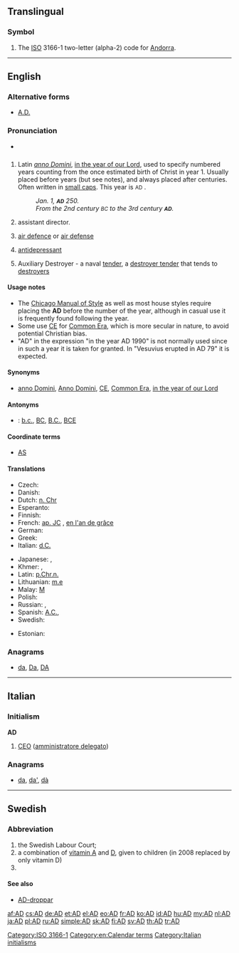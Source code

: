 {{also|Appendix:Variations of "ad"}}
==Translingual==

===Symbol===
{{head|mul|symbol}}

# The [[ISO]] 3166-1 two-letter (alpha-2) code for [[Andorra]].

[[Category:ISO 3166-1]]

----

==English==

===Alternative forms===
* [[A.D.]]

===Pronunciation===
* {{audio|En-us-AD.ogg|audio (US)}}

==={{initialism-old|en}}===
{{head|en|initialism|head=AD}}

# Latin ''[[anno Domini]]'', [[in the year of our Lord]], used to specify numbered years counting from the once estimated birth of Christ in year 1. Usually placed before years (but see notes), and always placed after centuries. Often written in [[small caps]]. This year is <small>AD</small> {{CURRENTYEAR}}.
#: ''Jan. 1, '''<small>AD</small>''' 250.''
#: ''From the 2nd century <small>BC</small> to the 3rd century '''<small>AD</small>'''.''
# assistant director.
# {{context|military|lang=en}} [[air defence]] or [[air defense]]
# [[antidepressant]]
# {{context|US|Navy|lang=en}} Auxiliary Destroyer - a naval [[tender]], a [[destroyer tender]] that tends to [[destroyer]]s

====Usage notes====
* The [[w:Chicago Manual of Style|Chicago Manual of Style]] as well as most house styles require placing the '''AD''' before the number of the year, although in casual use it is frequently found following the year.
* Some use [[CE]] for [[Common Era]], which is more secular in nature, to avoid potential Christian bias.
* "AD" in the expression "in the year AD 1990" is not normally used since in such a year it is taken for granted. In "Vesuvius erupted in AD 79" it is expected.

====Synonyms====
* {{sense|anno Domini}} [[anno Domini]], [[Anno Domini]], [[CE]], [[Common Era]], [[in the year of our Lord]]

====Antonyms====
* {{sense|anno Domini}}: [[b.c.]], [[BC]], [[B.C.]], [[BCE]]

====Coordinate terms====
* {{sense|destroyer tender}} [[AS]]

====Translations====
{{trans-top|anno Domini}}
* Czech: {{t-|cs|A. D.}}
* Danish: {{t-|da|e.Kr.}} {{gloss|efter Kristus}}
* Dutch: [[n. Chr]] {{gloss|na Christus}}
* Esperanto: {{t+|eo|p.K.}}
* Finnish: {{t+|fi|jKr.}} {{gloss|jälkeen Kristuksen}}
* French: [[ap. JC]] {{gloss|après Jésus-Christ}}, [[en l'an de grâce]] {{qualifier|archaic}}
* German: {{t+|de|n. Chr.}} {{gloss|nach Christus}}
* Greek: {{t+|el|μ.Χ.|sc=Grek}}
* Italian: [[d.C.]] {{gloss|dopo Cristo}}
{{trans-mid}}
* Japanese: {{t+|ja|西暦|tr=seireki}}, {{t+|ja|紀元|tr=kigen}}
* Khmer: {{t+|km|គ.ស.|tr=kɔɔ sɑɑ|sc=Khmr}}, {{t-|km|គ្រិស្តសករាជ​|tr=krɨh sa’kraac|sc=Khmr}}
* Latin: [[p.Chr.n.]] {{gloss|post Christum natum}}
* Lithuanian: [[m.e]] {{f}}
* Malay: [[M]] {{gloss|Masihi}}
* Polish: {{t+|pl|n.e.}}
* Russian: {{t-|ru|после Р. Хр.|tr=pósle Roždestvá Xristóva}}, {{t-|ru|н. э.|tr=nášej éry}}
* Spanish: [[A.C.]], {{gloss|Año de Cristo}}
* Swedish: {{t+|sv|e.Kr.}} {{gloss|efter Kristus}}
{{trans-bottom}}

{{trans-top|air defence}}
* Estonian: {{t-|et|õhukaitse}}
{{trans-mid}}
{{trans-bottom}}

===Anagrams===
* [[da#English|da]], [[Da#English|Da]], [[DA#English|DA]]

[[Category:en:Calendar terms]]

----

==Italian==

===Initialism===
'''AD'''

# [[CEO]] ([[amministratore delegato]])

===Anagrams===
* [[da#Italian|da]], [[da'#Italian|da']], [[dà#Italian|dà]]

[[Category:Italian initialisms]]

----

==Swedish==

===Abbreviation===
{{head|sv|abbreviation}}

# the Swedish Labour Court; {{abbreviation of|lang=sv|arbetsdomstolen}}
# a combination of [[vitamin A]] and [[vitamin D|D]], given to children (in 2008 replaced by only vitamin D)
# {{abbreviation of|lang=sv|art director}}

====See also====
* [[AD-droppar]]

[[af:AD]]
[[cs:AD]]
[[de:AD]]
[[et:AD]]
[[el:AD]]
[[eo:AD]]
[[fr:AD]]
[[ko:AD]]
[[id:AD]]
[[hu:AD]]
[[my:AD]]
[[nl:AD]]
[[ja:AD]]
[[pl:AD]]
[[ru:AD]]
[[simple:AD]]
[[sk:AD]]
[[fi:AD]]
[[sv:AD]]
[[th:AD]]
[[tr:AD]]